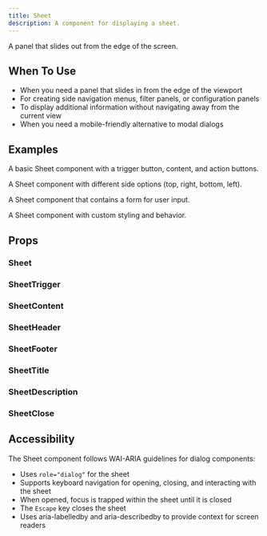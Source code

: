 ```yaml
---
title: Sheet
description: A component for displaying a sheet.
---
```


A panel that slides out from the edge of the screen.

## When To Use

- When you need a panel that slides in from the edge of the viewport
- For creating side navigation menus, filter panels, or configuration panels
- To display additional information without navigating away from the current view
- When you need a mobile-friendly alternative to modal dialogs

## Examples

<Preview src="sheet/__demo__/basic.tsx" />

A basic Sheet component with a trigger button, content, and action buttons.

<Preview src="sheet/__demo__/side.tsx" />

A Sheet component with different side options (top, right, bottom, left).

<Preview src="sheet/__demo__/form.tsx" />

A Sheet component that contains a form for user input.

<Preview src="sheet/__demo__/custom.tsx" />

A Sheet component with custom styling and behavior.

## Props

### Sheet

<AutoTypeTable path="./components/ui/sheet.tsx" name="Sheet" />

### SheetTrigger

<AutoTypeTable path="./components/ui/sheet.tsx" name="SheetTrigger" />

### SheetContent

<AutoTypeTable path="./components/ui/sheet.tsx" name="SheetContent" />

### SheetHeader

<AutoTypeTable path="./components/ui/sheet.tsx" name="SheetHeader" />

### SheetFooter

<AutoTypeTable path="./components/ui/sheet.tsx" name="SheetFooter" />

### SheetTitle

<AutoTypeTable path="./components/ui/sheet.tsx" name="SheetTitle" />

### SheetDescription

<AutoTypeTable path="./components/ui/sheet.tsx" name="SheetDescription" />

### SheetClose

<AutoTypeTable path="./components/ui/sheet.tsx" name="SheetClose" />

## Accessibility

The Sheet component follows WAI-ARIA guidelines for dialog components:

- Uses `role="dialog"` for the sheet
- Supports keyboard navigation for opening, closing, and interacting with the sheet
- When opened, focus is trapped within the sheet until it is closed
- The `Escape` key closes the sheet
- Uses aria-labelledby and aria-describedby to provide context for screen readers 